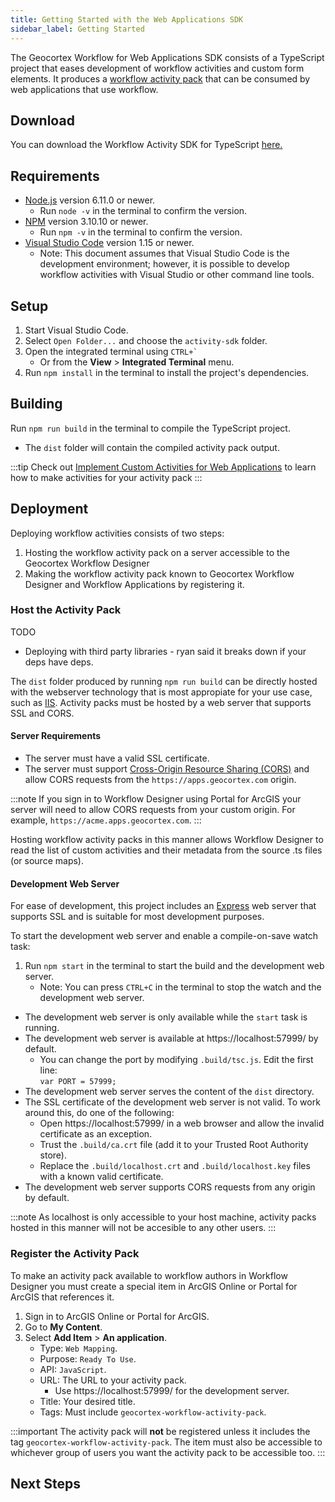 ```yaml
---
title: Getting Started with the Web Applications SDK
sidebar_label: Getting Started
---
```



The Geocortex Workflow for Web Applications SDK consists of a TypeScript project that eases development of workflow activities and custom form elements. It produces a [workflow activity pack](concepts-key-concepts.mdx#activity-packs) that can be consumed by web applications that use workflow.

## Download

You can download the Workflow Activity SDK for TypeScript [here.](https://apps.geocortex.com/workflow/latest/activity-sdk.zip)

## Requirements

-   [Node.js](https://nodejs.org/en/) version 6.11.0 or newer.
    -   Run `node -v` in the terminal to confirm the version.
-   [NPM](https://www.npmjs.com/get-npm) version 3.10.10 or newer.
    -   Run `npm -v` in the terminal to confirm the version.
-   [Visual Studio Code](https://code.visualstudio.com/) version 1.15 or newer.
    -   Note: This document assumes that Visual Studio Code is the development environment; however, it is possible to develop workflow activities with Visual Studio or other command line tools.

## Setup

1. Start Visual Studio Code.
1. Select `Open Folder...` and choose the `activity-sdk` folder.
1. Open the integrated terminal using `` CTRL+` ``
    - Or from the **View** > **Integrated Terminal** menu.
1. Run `npm install` in the terminal to install the project's dependencies.

## Building

Run `npm run build` in the terminal to compile the TypeScript project.

-   The `dist` folder will contain the compiled activity pack output.

:::tip
Check out [Implement Custom Activities for Web Applications](implement-custom-activity-web.mdx) to learn how to make activities for your activity pack
:::

## Deployment

Deploying workflow activities consists of two steps:

1. Hosting the workflow activity pack on a server accessible to the Geocortex Workflow Designer
2. Making the workflow activity pack known to Geocortex Workflow Designer and Workflow Applications by registering it.

### Host the Activity Pack

TODO

-   Deploying with third party libraries - ryan said it breaks down if your deps have deps.

The `dist` folder produced by running `npm run build` can be directly hosted with the webserver technology that is most appropiate for your use case, such as [IIS](https://www.iis.net/).
Activity packs must be hosted by a web server that supports SSL and CORS.

#### Server Requirements

-   The server must have a valid SSL certificate.
-   The server must support [Cross-Origin Resource Sharing (CORS)](https://en.wikipedia.org/wiki/Cross-origin_resource_sharing) and allow CORS requests from the `https://apps.geocortex.com` origin.

:::note
If you sign in to Workflow Designer using Portal for ArcGIS your server will need to allow CORS requests from your custom origin. For example, `https://acme.apps.geocortex.com`.
:::

Hosting workflow activity packs in this manner allows Workflow Designer to read the list of custom activities and their metadata from the source .ts files (or source maps).

#### Development Web Server

For ease of development, this project includes an [Express](https://www.npmjs.com/package/express) web server that supports SSL and is suitable for most development purposes.

To start the development web server and enable a compile-on-save watch task:

1. Run `npm start` in the terminal to start the build and the development web server.
    - Note: You can press `CTRL+C` in the terminal to stop the watch and the development web server.

-   The development web server is only available while the `start` task is running.
-   The development web server is available at https://localhost:57999/ by default.
    -   You can change the port by modifying `.build/tsc.js`. Edit the first line:  
        `var PORT = 57999;`
-   The development web server serves the content of the `dist` directory.
-   The SSL certificate of the development web server is not valid. To work around this, do one of the following:
    -   Open https://localhost:57999/ in a web browser and allow the invalid certificate as an exception.
    -   Trust the `.build/ca.crt` file (add it to your Trusted Root Authority store).
    -   Replace the `.build/localhost.crt` and `.build/localhost.key` files with a known valid certificate.
-   The development web server supports CORS requests from any origin by default.

:::note
As localhost is only accessible to your host machine, activity packs hosted in this manner will not be accesible to any other users.
:::

### Register the Activity Pack

To make an activity pack available to workflow authors in Workflow Designer you must create a special item in ArcGIS Online or Portal for ArcGIS that references it.

1. Sign in to ArcGIS Online or Portal for ArcGIS.
1. Go to **My Content**.
1. Select **Add Item** > **An application**.
    - Type: `Web Mapping`.
    - Purpose: `Ready To Use`.
    - API: `JavaScript`.
    - URL: The URL to your activity pack.
        - Use https://localhost:57999/ for the development server.
    - Title: Your desired title.
    - Tags: Must include `geocortex-workflow-activity-pack`.

:::important
The activity pack will **not** be registered unless it includes the tag `geocortex-workflow-activity-pack`. The item must also be accessible to whichever group of users you want the activity pack to be accessible too.
:::

## Next Steps

<!-- TODO - these don't all make sense generically.... it's going to be different on web wab and GVH, this whole article might have to be rethought -->

<UseCaseContainer>
    <UseCaseCard
        title="Implement a Custom Activity"
        description="Implement a custom activity for web applications"
        link="implement-custom-activity-web.mdx"
    />
    <UseCaseCard
        title="Implement a Custom Form Element"
        description="Implement a custom form element for web applications"
        link="implement-custom-form-elements-web.mdx"
    />
    <UseCaseCard
        title="Reference a Third Party Library"
        description="Reference a third party library in web applications"
        link="reference-third-party-library-web.mdx"
    />
    <UseCaseCard
        title="Integrate the Esri API into custom activities"
        description="Integrate the Esri API into custom code"
        link="integrating-the-esri-api-web.mdx"
    />
</UseCaseContainer>
